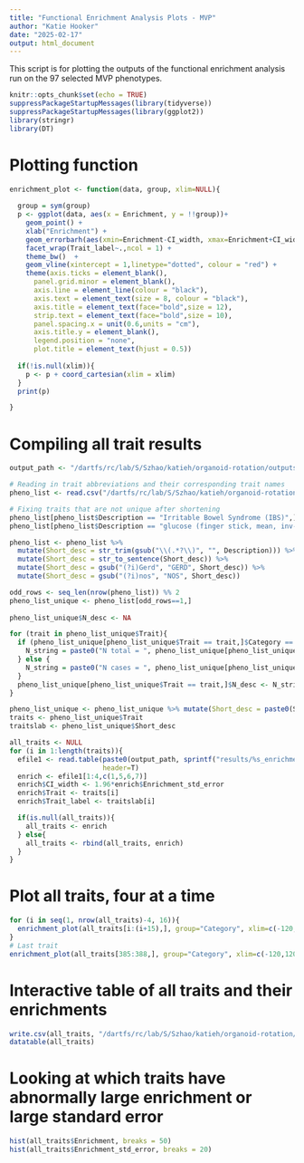 ```yaml
---
title: "Functional Enrichment Analysis Plots - MVP"
author: "Katie Hooker"
date: "2025-02-17"
output: html_document
---
```



This script is for plotting the outputs of the functional enrichment analysis run on the 97 selected MVP phenotypes.

```r
knitr::opts_chunk$set(echo = TRUE)
suppressPackageStartupMessages(library(tidyverse))
suppressPackageStartupMessages(library(ggplot2))
library(stringr)
library(DT)

```

# Plotting function
```r
enrichment_plot <- function(data, group, xlim=NULL){
  
  group = sym(group)
  p <- ggplot(data, aes(x = Enrichment, y = !!group))+
    geom_point() +
    xlab("Enrichment") +
    geom_errorbarh(aes(xmin=Enrichment-CI_width, xmax=Enrichment+CI_width), height=.2) +
    facet_wrap(Trait_label~.,ncol = 1) +
    theme_bw()  +
    geom_vline(xintercept = 1,linetype="dotted", colour = "red") +
    theme(axis.ticks = element_blank(),
      panel.grid.minor = element_blank(),
      axis.line = element_line(colour = "black"),
      axis.text = element_text(size = 8, colour = "black"),
      axis.title = element_text(face="bold",size = 12),
      strip.text = element_text(face="bold",size = 10),
      panel.spacing.x = unit(0.6,units = "cm"),
      axis.title.y = element_blank(),
      legend.position = "none",
      plot.title = element_text(hjust = 0.5))
  
  if(!is.null(xlim)){
    p <- p + coord_cartesian(xlim = xlim)
  }
  print(p)

}
```

# Compiling all trait results
```r
output_path <- "/dartfs/rc/lab/S/Szhao/katieh/organoid-rotation/outputs/MVP/"

# Reading in trait abbreviations and their corresponding trait names
pheno_list <- read.csv("/dartfs/rc/lab/S/Szhao/katieh/organoid-rotation/data/MVP_pheno_list.csv")

# Fixing traits that are not unique after shortening
pheno_list[pheno_list$Description == "Irritable Bowel Syndrome (IBS)",]$Description <- "Irritable Bowel Syndrome survey result"
pheno_list[pheno_list$Description == "glucose (finger stick, mean, inv-norm transformed)",]$Description <- "Glucose finger stick result"

pheno_list <- pheno_list %>% 
  mutate(Short_desc = str_trim(gsub("\\(.*?\\)", "", Description))) %>% 
  mutate(Short_desc = str_to_sentence(Short_desc)) %>% 
  mutate(Short_desc = gsub("(?i)Gerd", "GERD", Short_desc)) %>% 
  mutate(Short_desc = gsub("(?i)nos", "NOS", Short_desc))

odd_rows <- seq_len(nrow(pheno_list)) %% 2
pheno_list_unique <- pheno_list[odd_rows==1,]
  
pheno_list_unique$N_desc <- NA

for (trait in pheno_list_unique$Trait){
  if (pheno_list_unique[pheno_list_unique$Trait == trait,]$Category == "Labs") {
    N_string = paste0("N total = ", pheno_list_unique[pheno_list_unique$Trait == trait,]$num_samples.EUR)
  } else {
    N_string = paste0("N cases = ", pheno_list_unique[pheno_list_unique$Trait == trait,]$num_cases.EUR, ", N controls = ", pheno_list_unique[pheno_list_unique$Trait == trait,]$num_controls.EUR)
  }
  pheno_list_unique[pheno_list_unique$Trait == trait,]$N_desc <- N_string
}

pheno_list_unique <- pheno_list_unique %>% mutate(Short_desc = paste0(Short_desc, " (", N_desc, ")"))
traits <- pheno_list_unique$Trait
traitslab <- pheno_list_unique$Short_desc

all_traits <- NULL 
for (i in 1:length(traits)){
  efile1 <- read.table(paste0(output_path, sprintf("results/%s_enrichment.results", traits[i])),
                       header=T)
  enrich <- efile1[1:4,c(1,5,6,7)]
  enrich$CI_width <- 1.96*enrich$Enrichment_std_error
  enrich$Trait <- traits[i]
  enrich$Trait_label <- traitslab[i]

  if(is.null(all_traits)){
    all_traits <- enrich
  } else{
    all_traits <- rbind(all_traits, enrich)
  }
}
```

# Plot all traits, four at a time
```r
for (i in seq(1, nrow(all_traits)-4, 16)){
  enrichment_plot(all_traits[i:(i+15),], group="Category", xlim=c(-120,120))
}
# Last trait
enrichment_plot(all_traits[385:388,], group="Category", xlim=c(-120,120))

```

# Interactive table of all traits and their enrichments
```r
write.csv(all_traits, "/dartfs/rc/lab/S/Szhao/katieh/organoid-rotation/outputs/MVP_traits_enrichment.csv")
datatable(all_traits)
```


# Looking at which traits have abnormally large enrichment or large standard error
```r
hist(all_traits$Enrichment, breaks = 50)
hist(all_traits$Enrichment_std_error, breaks = 20)
```



